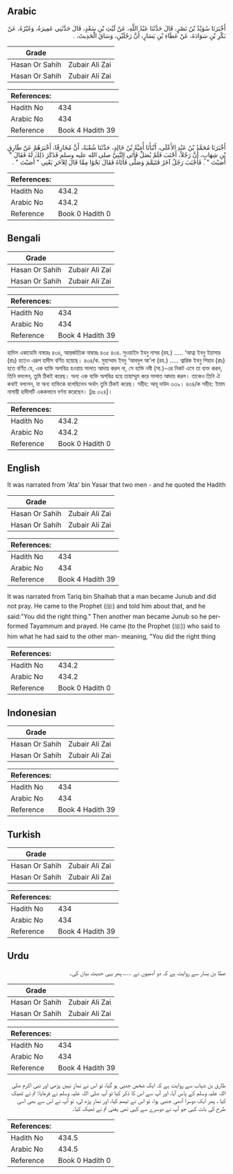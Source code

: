 ## Arabic


<div dir="rtl" lang="ar" style={{fontSize:'larger',backgroundColor:'#f8f9fa',padding:20}}>
أَخْبَرَنَا سُوَيْدُ بْنُ نَصْرٍ، قَالَ حَدَّثَنَا عَبْدُ اللَّهِ، عَنْ لَيْثِ بْنِ سَعْدٍ، قَالَ حَدَّثَنِي عَمِيرَةُ، وَغَيْرُهُ، عَنْ بَكْرِ بْنِ سَوَادَةَ، عَنْ عَطَاءِ بْنِ يَسَارٍ، أَنَّ رَجُلَيْنِ، وَسَاقَ الْحَدِيثَ، ‏.‏
</div>
<div style={{backgroundColor:'#f8f9fa',padding:20, marginBottom: 10}}><table> <thead> <tr> <th>Grade</th> <th></th> </tr> </thead> <tbody> <tr><td>Hasan Or Sahih</td><td>Zubair Ali Zai</td></tr><tr><td>Hasan Or Sahih</td><td>Zubair Ali Zai</td></tr></tbody></table><table> <thead> <tr> <th>References:</th> <th></th> </tr> </thead> <tbody><tr><td>Hadith No</td><td>434</td></tr><tr><td>Arabic No</td><td>434</td></tr><tr><td>Reference</td><td>Book 4 Hadith 39</td></tr></tbody></table></div>


<div dir="rtl" lang="ar" style={{fontSize:'larger',backgroundColor:'#f8f9fa',padding:20}}>
أَخْبَرَنَا مُحَمَّدُ بْنُ عَبْدِ الأَعْلَى، أَنْبَأَنَا أُمَيَّةُ بْنُ خَالِدٍ، حَدَّثَنَا شُعْبَةُ، أَنَّ مُخَارِقًا، أَخْبَرَهُمْ عَنْ طَارِقِ بْنِ شِهَابٍ، أَنَّ رَجُلاً، أَجْنَبَ فَلَمْ يُصَلِّ فَأَتَى النَّبِيَّ صلى الله عليه وسلم فَذَكَرَ ذَلِكَ لَهُ فَقَالَ ‏"‏ أَصَبْتَ ‏"‏ ‏.‏ فَأَجْنَبَ رَجُلٌ آخَرُ فَتَيَمَّمَ وَصَلَّى فَأَتَاهُ فَقَالَ نَحْوًا مِمَّا قَالَ لِلآخَرِ يَعْنِي ‏"‏ أَصَبْتَ ‏"‏ ‏.‏
</div>
<div style={{backgroundColor:'#f8f9fa',padding:20, marginBottom: 10}}><table> <thead> <tr> <th>References:</th> <th></th> </tr> </thead> <tbody><tr><td>Hadith No</td><td>434.2</td></tr><tr><td>Arabic No</td><td>434.2</td></tr><tr><td>Reference</td><td>Book 0 Hadith 0</td></tr></tbody></table></div>

## Bengali


<div dir="ltr" lang="bn" style={{fontSize:'larger',backgroundColor:'#f8f9fa',padding:20}}>

</div>
<div style={{backgroundColor:'#f8f9fa',padding:20, marginBottom: 10}}><table> <thead> <tr> <th>Grade</th> <th></th> </tr> </thead> <tbody> <tr><td>Hasan Or Sahih</td><td>Zubair Ali Zai</td></tr><tr><td>Hasan Or Sahih</td><td>Zubair Ali Zai</td></tr></tbody></table><table> <thead> <tr> <th>References:</th> <th></th> </tr> </thead> <tbody><tr><td>Hadith No</td><td>434</td></tr><tr><td>Arabic No</td><td>434</td></tr><tr><td>Reference</td><td>Book 4 Hadith 39</td></tr></tbody></table></div>


<div dir="ltr" lang="bn" style={{fontSize:'larger',backgroundColor:'#f8f9fa',padding:20}}>
হাদিস একাডেমি নাম্বারঃ ৪৩৪, আন্তর্জাতিক নাম্বারঃ ৪৩৫ ৪৩৪. সুওয়াইদ ইবনু নাসর (রহ.) ..... ‘আত্বা ইবনু ইয়াসার (রাঃ) হতেও এরূপ হাদীস বর্ণিত হয়েছে। ৪৩৪/ক. মুহাম্মাদ ইবনু ‘আবদুল আ'লা (রহ.) ..... ত্বারিক ইবনু শিহাব (রাঃ) হতে বর্ণিত যে, এক ব্যক্তি অপবিত্র হওয়ায় সালাত আদায় করল না, সে ব্যক্তি নবী (সা.)-এর নিকট এসে তা ব্যক্ত করল, তিনি বললেন, তুমি ঠিকই করেছ। অন্য এক ব্যক্তি অপবিত্র হয়ে তায়াম্মুম করে সালাত আদায় করল। তাকেও তিনি ঐ কথাই বললেন, যা অন্য ব্যক্তিকে বলেছিলেন অর্থাৎ তুমি ঠিকই করেছ। সহীহ: আবূ দাউদ ৩৩৯। ৪৩৪/ক সহীহ: ইমাম নাসায়ী হাদীসটি এককভাবে বর্ণনা করেছেন। [দ্রঃ ৩২৪]।
</div>
<div style={{backgroundColor:'#f8f9fa',padding:20, marginBottom: 10}}><table> <thead> <tr> <th>References:</th> <th></th> </tr> </thead> <tbody><tr><td>Hadith No</td><td>434.2</td></tr><tr><td>Arabic No</td><td>434.2</td></tr><tr><td>Reference</td><td>Book 0 Hadith 0</td></tr></tbody></table></div>

## English


<div dir="ltr" lang="en" style={{fontSize:'larger',backgroundColor:'#f8f9fa',padding:20}}>
It was narrated from 'Ata' bin Yasar that two men - and he quoted the Hadith
</div>
<div style={{backgroundColor:'#f8f9fa',padding:20, marginBottom: 10}}><table> <thead> <tr> <th>Grade</th> <th></th> </tr> </thead> <tbody> <tr><td>Hasan Or Sahih</td><td>Zubair Ali Zai</td></tr><tr><td>Hasan Or Sahih</td><td>Zubair Ali Zai</td></tr></tbody></table><table> <thead> <tr> <th>References:</th> <th></th> </tr> </thead> <tbody><tr><td>Hadith No</td><td>434</td></tr><tr><td>Arabic No</td><td>434</td></tr><tr><td>Reference</td><td>Book 4 Hadith 39</td></tr></tbody></table></div>


<div dir="ltr" lang="en" style={{fontSize:'larger',backgroundColor:'#f8f9fa',padding:20}}>
It was narrated from Tariq bin Shaihab that a man became Junub and did not pray. He came to the Prophet (ﷺ) and told him about that, and he said:"You did the right thing." Then another man became Junub so he performed Tayammum and prayed. He came (to the Prophet (ﷺ)) who said to him what he had said to the other man- meaning, "You did the right thing
</div>
<div style={{backgroundColor:'#f8f9fa',padding:20, marginBottom: 10}}><table> <thead> <tr> <th>References:</th> <th></th> </tr> </thead> <tbody><tr><td>Hadith No</td><td>434.2</td></tr><tr><td>Arabic No</td><td>434.2</td></tr><tr><td>Reference</td><td>Book 0 Hadith 0</td></tr></tbody></table></div>

## Indonesian


<div dir="ltr" lang="id" style={{fontSize:'larger',backgroundColor:'#f8f9fa',padding:20}}>

</div>
<div style={{backgroundColor:'#f8f9fa',padding:20, marginBottom: 10}}><table> <thead> <tr> <th>Grade</th> <th></th> </tr> </thead> <tbody> <tr><td>Hasan Or Sahih</td><td>Zubair Ali Zai</td></tr><tr><td>Hasan Or Sahih</td><td>Zubair Ali Zai</td></tr></tbody></table><table> <thead> <tr> <th>References:</th> <th></th> </tr> </thead> <tbody><tr><td>Hadith No</td><td>434</td></tr><tr><td>Arabic No</td><td>434</td></tr><tr><td>Reference</td><td>Book 4 Hadith 39</td></tr></tbody></table></div>

## Turkish


<div dir="ltr" lang="tr" style={{fontSize:'larger',backgroundColor:'#f8f9fa',padding:20}}>

</div>
<div style={{backgroundColor:'#f8f9fa',padding:20, marginBottom: 10}}><table> <thead> <tr> <th>Grade</th> <th></th> </tr> </thead> <tbody> <tr><td>Hasan Or Sahih</td><td>Zubair Ali Zai</td></tr><tr><td>Hasan Or Sahih</td><td>Zubair Ali Zai</td></tr></tbody></table><table> <thead> <tr> <th>References:</th> <th></th> </tr> </thead> <tbody><tr><td>Hadith No</td><td>434</td></tr><tr><td>Arabic No</td><td>434</td></tr><tr><td>Reference</td><td>Book 4 Hadith 39</td></tr></tbody></table></div>

## Urdu


<div dir="rtl" lang="ur" style={{fontSize:'larger',backgroundColor:'#f8f9fa',padding:20}}>
عطا بن یسار سے روایت ہے کہ دو آدمیوں نے ….، پھر یہی حدیث بیان کی۔
</div>
<div style={{backgroundColor:'#f8f9fa',padding:20, marginBottom: 10}}><table> <thead> <tr> <th>Grade</th> <th></th> </tr> </thead> <tbody> <tr><td>Hasan Or Sahih</td><td>Zubair Ali Zai</td></tr><tr><td>Hasan Or Sahih</td><td>Zubair Ali Zai</td></tr></tbody></table><table> <thead> <tr> <th>References:</th> <th></th> </tr> </thead> <tbody><tr><td>Hadith No</td><td>434</td></tr><tr><td>Arabic No</td><td>434</td></tr><tr><td>Reference</td><td>Book 4 Hadith 39</td></tr></tbody></table></div>


<div dir="rtl" lang="ur" style={{fontSize:'larger',backgroundColor:'#f8f9fa',padding:20}}>
طارق بن شہاب سے روایت ہے کہ ایک شخص جنبی ہو گیا، تو اس نے نماز نہیں پڑھی اور نبی اکرم صلی اللہ علیہ وسلم کے پاس آیا، اور آپ سے اس کا ذکر کیا تو آپ صلی اللہ علیہ وسلم نے فرمایا: تم نے ٹھیک کیا ، پھر ایک دوسرا آدمی جنبی ہوا، تو اس نے تیمم کیا، اور نماز پڑھ لی، تو آپ نے اس سے بھی اسی طرح کی بات کہی جو آپ نے دوسرے سے کہی تھی یعنی تم نے ٹھیک کیا۔
</div>
<div style={{backgroundColor:'#f8f9fa',padding:20, marginBottom: 10}}><table> <thead> <tr> <th>References:</th> <th></th> </tr> </thead> <tbody><tr><td>Hadith No</td><td>434.5</td></tr><tr><td>Arabic No</td><td>434.5</td></tr><tr><td>Reference</td><td>Book 0 Hadith 0</td></tr></tbody></table></div>